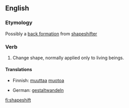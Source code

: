 ==English==

===Etymology===
Possibly a [[back formation]] from [[shapeshifter]]

===Verb===
{{en-verb|shapeshifts|shapeshifting|shapeshifted|shapeshifted}}

# Change shape, normally applied only to living beings.

====Translations====
{{trans-top|change shape}}
* Finnish: [[muuttaa]] [[muoto]]a
{{trans-mid}}
* German: [[gestaltwandeln]]
{{trans-bottom}}

[[fi:shapeshift]]